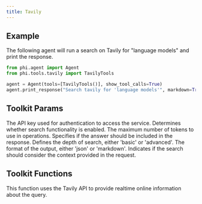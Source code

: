 ```yaml
---
title: Tavily
---
```


## Example

The following agent will run a search on Tavily for "language models" and print the response.

```python cookbook/tools/tavily_tools.py
from phi.agent import Agent
from phi.tools.tavily import TavilyTools

agent = Agent(tools=[TavilyTools()], show_tool_calls=True)
agent.print_response("Search tavily for 'language models'", markdown=True)
```

## Toolkit Params

<ResponseField name="api_key" type="str">
  The API key used for authentication to access the service.
</ResponseField>
<ResponseField name="search" type="bool" default="True">
  Determines whether search functionality is enabled.
</ResponseField>
<ResponseField name="max_tokens" type="int" default="6000">
  The maximum number of tokens to use in operations.
</ResponseField>
<ResponseField name="include_answer" type="bool" default="True">
  Specifies if the answer should be included in the response.
</ResponseField>
<ResponseField
  name="search_depth"
  type="Literal['basic', 'advanced']"
  default="advanced"
>
  Defines the depth of search, either 'basic' or 'advanced'.
</ResponseField>
<ResponseField
  name="format"
  type="Literal['json', 'markdown']"
  default="markdown"
>
  The format of the output, either 'json' or 'markdown'.
</ResponseField>
<ResponseField name="use_search_context" type="bool" default="False">
  Indicates if the search should consider the context provided in the request.
</ResponseField>

## Toolkit Functions

<ResponseField name="web_search_using_tavily">
  This function uses the Tavily API to provide realtime online information about
  the query.
</ResponseField>
